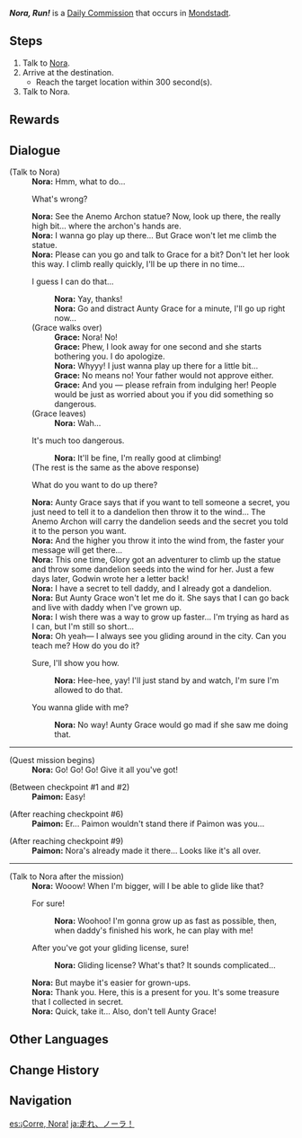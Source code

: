 {{Quest Infobox
|id            = 20058
|type          = Commission
|npc           = Nora
|startLocation = [[Mondstadt City|Mondstadt]], [[Mondstadt]]
|region        = Mondstadt
|area          = Starfell Valley
|subarea       = Mondstadt City
|characters    = Grace; Nora; Paimon; Traveler
|otherRewards  = 
*AR-Dependent Rewards
}}
'''''Nora, Run!''''' is a [[Daily Commission]] that occurs in [[Mondstadt]].

==Steps==
#Talk to [[Nora]].
#Arrive at the destination.
#*Reach the target location within 300 second(s).
#Talk to Nora.

==Rewards==
{{Commission Rewards|full}}

==Dialogue==
{{Quest Description|Nora wants to play on top of the statue, but Sister [[Grace]] forbids her to...}}
{{Dialogue Start}}
;(Talk to Nora)
:'''Nora:''' Hmm, what to do...
:{{DIcon}} What's wrong?
:'''Nora:''' See the Anemo Archon statue? Now, look up there, the really high bit... where the archon's hands are.
:'''Nora:''' I wanna go play up there... But Grace won't let me climb the statue.
:'''Nora:''' Please can you go and talk to Grace for a bit? Don't let her look this way. I climb really quickly, I'll be up there in no time...
:{{DIcon}} I guess I can do that...
::'''Nora:''' Yay, thanks!
::'''Nora:''' Go and distract Aunty Grace for a minute, I'll go up right now...
:;(Grace walks over)
::'''Grace:''' Nora! No!
::'''Grace:''' Phew, I look away for one second and she starts bothering you. I do apologize.
::'''Nora:''' Whyyy! I just wanna play up there for a little bit...
::'''Grace:''' No means no! Your father would not approve either.
::'''Grace:''' And you &mdash; please refrain from indulging her! People would be just as worried about you if you did something so dangerous.
:;(Grace leaves)
::'''Nora:''' Wah...
:{{DIcon}} It's much too dangerous.
::'''Nora:''' It'll be fine, I'm really good at climbing!
:;(The rest is the same as the above response)
:{{DIcon}} What do you want to do up there?
:'''Nora:''' Aunty Grace says that if you want to tell someone a secret, you just need to tell it to a dandelion then throw it to the wind... The Anemo Archon will carry the dandelion seeds and the secret you told it to the person you want.
:'''Nora:''' And the higher you throw it into the wind from, the faster your message will get there...
:'''Nora:''' This one time, Glory got an adventurer to climb up the statue and throw some dandelion seeds into the wind for her. Just a few days later, Godwin wrote her a letter back!
:'''Nora:''' I have a secret to tell daddy, and I already got a dandelion.
:'''Nora:''' But Aunty Grace won't let me do it. She says that I can go back and live with daddy when I've grown up.
:'''Nora:''' I wish there was a way to grow up faster... I'm trying as hard as I can, but I'm still so short...
:'''Nora:''' Oh yeah&mdash; I always see you gliding around in the city. Can you teach me? How do you do it?
:{{DIcon}} Sure, I'll show you how.
::'''Nora:''' Hee-hee, yay! I'll just stand by and watch, I'm sure I'm allowed to do that.
:{{DIcon}} You wanna glide with me?
::'''Nora:''' No way! Aunty Grace would go mad if she saw me doing that.
----
;(Quest mission begins)
:'''Nora:''' Go! Go! Go! Give it all you've got!

;(Between checkpoint #1 and #2)
:'''Paimon:''' Easy!

;(After reaching checkpoint #6)
:'''Paimon:''' Er... Paimon wouldn't stand there if Paimon was you...

;(After reaching checkpoint #9)
:'''Paimon:''' Nora's already made it there... Looks like it's all over.
----
;(Talk to Nora after the mission)
:'''Nora:''' Wooow! When I'm bigger, will I be able to glide like that?
:{{DIcon}} For sure!
::'''Nora:''' Woohoo! I'm gonna grow up as fast as possible, then, when daddy's finished his work, he can play with me!
:{{DIcon}} After you've got your gliding license, sure!
::'''Nora:''' Gliding license? What's that? It sounds complicated...
:'''Nora:''' But maybe it's easier for grown-ups.
:'''Nora:''' Thank you. Here, this is a present for you. It's some treasure that I collected in secret.
:'''Nora:''' Quick, take it... Also, don't tell Aunty Grace!
{{Dialogue End}}

==Other Languages==
{{Other Languages
|en      = Nora, Run!
|zhs     = 诺拉快跑！
|zhs_rm  = Nuòlā Kuài Pǎo!
|zht     = 諾拉快跑！
|zht_rm  = Nuòlā Kuài Pǎo!
|zh_tl   = Nora, Quickly Run!
|ja      = 走れ、ノーラ！
|ja_rm   = Hashire, Noora!
|ja_tl   = Run, Nora!
|ko      = 노라, 빨리 도망쳐!
|ko_tl   = Nora, Run Quickly!
|es      = ¡Corre, Nora!
|es_tl   = Run, Nora!
|fr      = Cours, Nora, cours !
|fr_tl   = Run, Nora, Run!
|ru      = Нора, беги!
|ru_tl   = Nora, Run!
|th      = วิ่งสิ Nora!
|th_rm   = 
|th_tl   = Run, Nora!
|vi      = Nora mau chạy đi!
|vi_tl   = Run, Nora!
|de      = Renn, Nora!
|de_tl   = Run, Nora!
|id      = Nora, Lari!
|id_tl   = Nora, Run!
|pt      = Nora, Corra!
|pt_tl   = Nora, Run!
|tr      = Nora, Koş!
|tr_tl   = Nora, Run!
|it      = Corri, Nora, corri!
|it_tl   = 
}}

==Change History==
{{Change History|1.0}}

==Navigation==
{{Commission Navbox|Mondstadt|Standalone}}

[[es:¡Corre, Nora!]]
[[ja:走れ、ノーラ！]]